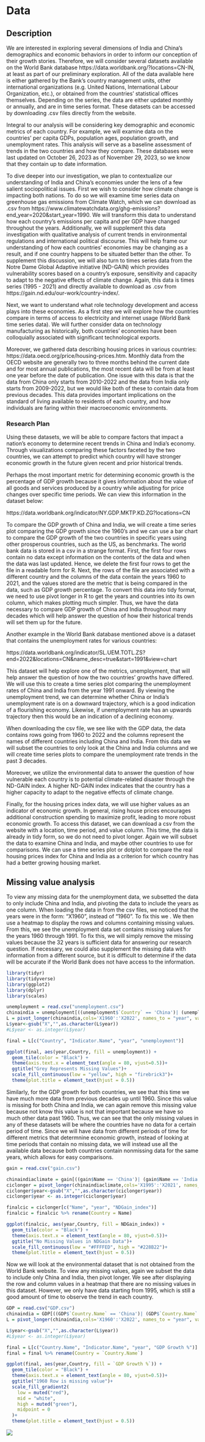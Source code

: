 # Data

\setupinterlinespace[line=2.8ex]

## Description

We are interested in exploring several dimensions of India and China's demographics and economic behaviors in order to inform our conception of their growth stories. Therefore, we will consider several datasets available on the World Bank database https://data.worldbank.org/?locations=CN-IN, at least as part of our preliminary exploration. All of the data available here is either gathered by the Bank's country management units, other international organizations (e.g. United Nations, International Labour Organization, etc.), or obtained from the countries' statistical offices themselves. Depending on the series, the data are either updated monthly or annually, and are in time series format. These datasets can be accessed by downloading .csv files directly from the website.

Integral to our analysis will be considering key demographic and economic metrics of each country. For example, we will examine data on the countries' per capita GDPs, population ages, population growth, and unemployment rates. This analysis will serve as a baseline assessment of trends in the two countries and how they compare. These databases were last updated on October 26, 2023 as of November 29, 2023, so we know that they contain up to date information.

To dive deeper into our investigation, we plan to contextualize our understanding of India and China's economies under the lens of a few salient sociopolitical issues. First we wish to consider how climate change is impacting both nations. To do so we will examine time series data on greenhouse gas emissions from Climate Watch, which we can download as .csv from https://www.climatewatchdata.org/ghg-emissions?end_year=2020&start_year=1990. We will transform this data to understand how each country's emissions per capita and per GDP have changed throughout the years. Additionally, we will supplement this data investigation with qualitative analysis of current trends in environmental regulations and international political discourse. This will help frame our understanding of how each countries' economies may be changing as a result, and if one country happens to be situated better than the other. To supplement this discussion, we will also turn to times series data from the Notre Dame Global Adaptive initiative (ND-GAIN) which provides vulnerability scores based on a country's exposure, sensitivity and capacity to adapt to the negative effects of climate change. Again, this data is times series (1995 - 2021) and directly available to download as .csv from https://gain.nd.edu/our-work/country-index/.

Next, we want to understand what role technology development and access plays into these economies. As a first step we will explore how the countries compare in terms of access to electricity and internet usage (World Bank time series data). We will further consider data on technology manufacturing as historically, both countries' economies have been colloquially associated with significant technological exports.

Moreover, we gathered data describing housing prices in various countries: https://data.oecd.org/price/housing-prices.htm. Monthly data from the OECD website are generally two to three months behind the current date and for most annual publications, the most recent data will be from at least one year before the date of publication. One issue with this data is that the data from China only starts from 2010-2022 and the data from India only starts from 2009-2022, but we would like both of these to contain data from previous decades. This data provides important implications on the standard of living available to residents of each country, and how individuals are faring within their macroeconomic environments.

### Research Plan

Using these datasets, we will be able to compare factors that impact a nation's economy to determine recent trends in China and India's economy. Through visualizations comparing these factors faceted by the two countries, we can attempt to predict which country will have stronger economic growth in the future given recent and prior historical trends.

Perhaps the most important metric for determining economic growth is the percentage of GDP growth because it gives information about the value of all goods and services produced by a country while adjusting for price changes over specific time periods. We can view this information in the dataset below:

https://data.worldbank.org/indicator/NY.GDP.MKTP.KD.ZG?locations=CN

To compare the GDP growth of China and India, we will create a time series plot comparing the GDP growth since the 1960's and we can use a bar chart to compare the GDP growth of the two countries in specific years using other prosperous countries, such as the US, as benchmarks. The world bank data is stored in a csv in a strange format. First, the first four rows contain no data except information on the contents of the data and when the data was last updated. Hence, we delete the first four rows to get the file in a readable form for R. Next, the rows of the file are associated with a different country and the columns of the data contain the years 1960 to 2021, and the values stored are the metric that is being compared in the data, such as GDP growth percentage. To convert this data into tidy format, we need to use pivot longer in R to get the years and countries into its own column, which makes plotting much simpler. Thus, we have the data necessary to compare GDP growth of China and India throughout many decades which will help answer the question of how their historical trends will set them up for the future.

Another example in the World Bank database mentioned above is a dataset that contains the unemployment rates for various countries:

https://data.worldbank.org/indicator/SL.UEM.TOTL.ZS?end=2022&locations=CN&name_desc=true&start=1991&view=chart

This dataset will help explore one of the metrics, unemployment, that will help answer the question of how the two countries' growths have differed. We will use this to create a time series plot comparing the unemployment rates of China and India from the year 1991 onward. By viewing the unemployment trend, we can determine whether China or India's unemployment rate is on a downward trajectory, which is a good indication of a flourishing economy. Likewise, if unemployment rate has an upwards trajectory then this would be an indication of a declining economy.

When downloading the csv file, we see like with the GDP data, the data contains rows going from 1960 to 2022 and the columns represent the names of different countries including China and India. From this data we will subset the countries to only look at the China and India columns and we will create time series plots to compare the unemployment rate trends in the past 3 decades.

Moreover, we utilize the environmental data to answer the question of how vulnerable each country is to potential climate-related disaster through the ND-GAIN index. A higher ND-GAIN index indicates that the country has a higher capacity to adapt to the negative effects of climate change.

Finally, for the housing prices index data, we will use higher values as an indicator of economic growth. In general, rising house prices encourages additional construction spending to maximize profit, leading to more robust economic growth. To access this dataset, we can download a csv from the website with a location, time period, and value column. This time, the data is already in tidy form, so we do not need to pivot longer. Again we will subset the data to examine China and India, and maybe other countries to use for comparisons. We can use a time series plot or dotplot to compare the real housing prices index for China and India as a criterion for which country has had a better growing housing market.

## Missing value analysis

To view any missing data for the unemployment data, we subsetted the data to only include China and India, and pivoting the data to include the years as one column. When loading the data in from the csv files, we noticed that the years were in the form: "X1960", instead of "1960". To fix this we . We then use a heatmap to display the rows and columns containing missing values. From this, we see the unemployment data set contains missing values for the years 1960 through 1991. To fix this, we will simply remove the missing values because the 32 years is sufficient data for answering our research question. If necessary, we could also supplement the missing data with information from a different source, but it is difficult to determine if the data will be accurate if the World Bank does not have access to the information.

```r
library(tidyr)
library(tidyverse)
library(ggplot2)
library(dplyr)
library(scales)

unemployment = read.csv("unemployment.csv")
chinaindia = unemployment[((unemployment$`Country` == 'China')| (unemployment$`Country` == 'India')) , ]
L = pivot_longer(chinaindia,cols='X1960':'X2022', names_to = "year", values_to = "unemployment")
L$year<-gsub("X","",as.character(L$year))
#L$year <- as.integer(L$year)

final = L[c("Country", "Indicator.Name", "year", "unemployment")]
```

```r
ggplot(final, aes(year,Country, fill = unemployment)) +
  geom_tile(color = "Black") +
  theme(axis.text.x = element_text(angle = 80, vjust=0.5))+
  ggtitle("Grey Represents Missing Values")+
  scale_fill_continuous(low = "yellow", high = "firebrick3")+
  theme(plot.title = element_text(hjust = 0.5))
```



Similarly, for the GDP growth for both countries, we see that this time we have much more data from previous decades up until 1960. Since this value is missing for both China and India, we can again remove this missing value because not know this value is not that important because we have so much other data past 1960. Thus, we can see that the only missing values in any of these datasets will be where the countries have no data for a certain period of time. Since we will have data from different periods of time for different metrics that determnine economic growth, instead of looking at time periods that contain no missing data, we will instead use all the available data because both countries contain nonmissing data for the same years, which allows for easy comparisons.

```r
gain = read.csv("gain.csv")

chinaindiaclimate = gain[((gain$Name == 'China')| (gain$Name == 'India')) , ]
ciclonger = pivot_longer(chinaindiaclimate,cols='X1995':'X2021', names_to = "year", values_to = "NDGain_index")
ciclonger$year<-gsub("X","",as.character(ciclonger$year))
ciclonger$year <- as.integer(ciclonger$year)

finalcic = ciclonger[c("Name", "year", "NDGain_index")]
finalcic = finalcic %>% rename(Country = Name)
```

```r
ggplot(finalcic, aes(year,Country, fill = NDGain_index)) +
  geom_tile(color = "Black") +
  theme(axis.text.x = element_text(angle = 80, vjust=0.5))+
  ggtitle("No Missing Values in NDGain Data")+
  scale_fill_continuous(low = "#FFFFED", high = "#228B22")+
  theme(plot.title = element_text(hjust = 0.5))

```



Now we will look at the environmental dataset that is not obtained from the World Bank website. To view any missing values, again we subset the data to include only China and India, then pivot longer. We see after displaying the row and column values in a heatmap that there are no missing values in this dataset. However, we only have data starting from 1995, which is still a good amount of time to observe the trend in each country.

```r
GDP = read.csv("GDP.csv")
chinaindia = GDP[((GDP$`Country.Name` == 'China')| (GDP$`Country.Name` == 'India')) , ]
L = pivot_longer(chinaindia,cols='X1960':'X2022', names_to = "year", values_to = "GDP Growth %")

L$year<-gsub("X","",as.character(L$year))
#L$year <- as.integer(L$year)

final = L[c("Country.Name", "Indicator.Name", "year", "GDP Growth %")]
final = final %>% rename(Country = `Country.Name`)


```

```r

ggplot(final, aes(year,Country, fill = `GDP Growth %`)) +
  geom_tile(color = "Black") +
  theme(axis.text.x = element_text(angle = 80, vjust=0.5))+
  ggtitle("1960 Row is missing value")+ 
  scale_fill_gradient2(
    low = muted("red"),
    mid = "white",
    high = muted("green"),
    midpoint = 0
  )+
  theme(plot.title = element_text(hjust = 0.5))
```

![](images/missingndgain-01.jpg)
